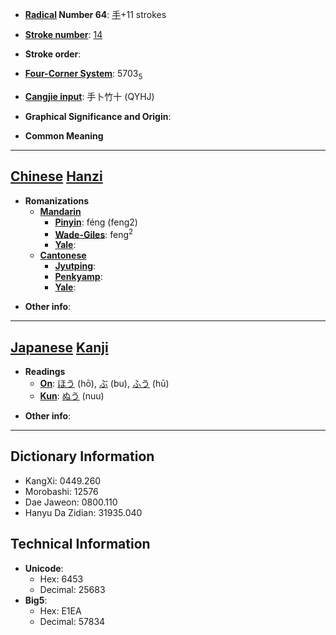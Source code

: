 * '''[[Wiktionary:Chinese radical index| Radical]] Number 64''': [[Wiktionary:Chinese radical index 手|手]]+11 strokes

* '''[[Wiktionary:Chinese total strokes index|Stroke number]]''': [[Wiktionary:Chinese total strokes index 14|14]]

* '''Stroke order''': 

* '''[[Wiktionary:Chinese four corner index|Four-Corner System]]''': 5703<sub>5</sub>

* '''[[Wiktionary:Chinese Cangjie index|Cangjie input]]''': 手卜竹十 (QYHJ)

* '''Graphical Significance and Origin''': 

* '''Common Meaning'''

----

== [[Chinese]] [[Hanzi]] ==

* '''Romanizations'''
** '''[[Mandarin]]'''
*** '''[[Pinyin]]''': féng (feng2)
*** '''[[Wade-Giles]]''': feng<sup>2</sup>
*** '''[[Yale]]''': 
** '''[[Cantonese]]'''
*** '''[[Jyutping]]''':
*** '''[[Penkyamp]]''': 
*** '''[[Yale]]''': 

* '''Other info''': 

----

== [[Japanese]] [[Kanji]] ==

* '''Readings'''
** '''[[On]]''': [[ほう]] (hō), [[ぶ]] (bu), [[ふう]] (hū)
** '''[[Kun]]''': [[ぬう]] (nuu)

* '''Other info''':  

----

== Dictionary Information ==

* KangXi: 0449.260
* Morobashi: 12576
* Dae Jaweon: 0800.110
* Hanyu Da Zidian: 31935.040

== Technical Information ==

* '''Unicode''':
** Hex: 6453
** Decimal: 25683
* '''Big5''':
** Hex: E1EA
** Decimal: 57834
